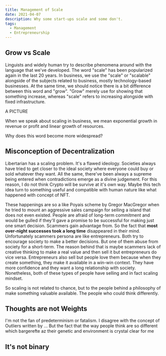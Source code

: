 ```yaml
---
title: Management of Scale
date: 2021-04-07
description: Why some start-ups scale and some don't.
tags:
  - Management
  - Entrepreneurship
---
```


## Grow vs Scale

Linguists and widely human try to describe phenomena around with the language that we've developed.
The word "scale" has been popularized again in the last 20 years. In business, we use the "scale" or "scalable" alongside of the subjects related
to business, mostly technology-based businesses.
At the same time, we should notice there is a bit difference between this word and "grow". "Grow" merely use for showing that something increase, whereas
"scale" refers to increasing alongside with fixed infrastructure.

A PICTURE

When we speak about scaling in business, we mean exponential growth in revenue or profit and linear growth of resources.

Why does this word become more widespread?

## Misconception of Decentralization

Libertarian has a scaling problem. It's a flawed ideology. Societies always have tried to get closer to the ideal society where everyone could
buy or sold whatever they want. All the same, there've been always a supreme being entered when contradictions emerge as a divine judgement.
For this reason, I do not think Crypto will be survive at it's own way. Maybe this tech idea turn to something useful and compatible with human
nature like what happened with concept of NFT.

These happenings are so a like Poyais scheme by Gregor MacGregor when he tried to mount an aggressive sales campaign for selling a island
that does not even existed. People are afraid of long-term commitment and would be gulled if they'll gave a promise to be successful for making
just one smart decision. Scammers gain advantage from. So the fact that <b>most over-night successes took a long time</b> disappeared in their mind.
Unfortunately scammers persona are like entrepreneurs. Both try to encourage society to make a better decisions. But one of them abuse from society for a
short-term. The reason behind that is maybe scammers lack of creative thinking to make a real value and then sell it but entrepreneurs do vice versa.
Entrepreneurs also sell but people love them because when they create something, they make it available in a win-win context. They have more confidence
and they want a long relationship with society. Nonetheless, both of these types of people have selling and in fact scaling mindset.

So scaling is not related to chance, but to the people behind a philosophy of make something valuable available. The people who could think differently.

## Thoughts are not Weights

I'm not the fan of predeterminism or fatalism. I disagree with the concept of Outliers written by ...
But the fact that the way people think are so different which bargerefte az their genetic and environment is crystal clear for me

## It's not binary

##
